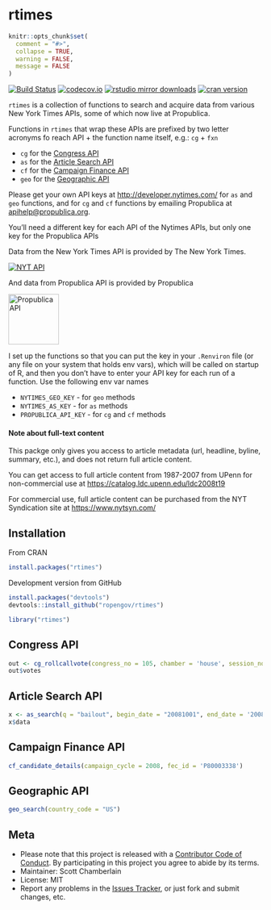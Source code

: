 rtimes
======

```r
knitr::opts_chunk$set(
  comment = "#>",
  collapse = TRUE,
  warning = FALSE,
  message = FALSE
)
```

[![Build Status](https://api.travis-ci.org/rOpenGov/rtimes.png)](https://travis-ci.org/rOpenGov/rtimes)
[![codecov.io](https://codecov.io/github/rOpenGov/rtimes/coverage.svg?branch=master)](https://codecov.io/github/rOpenGov/rtimes?branch=master)
[![rstudio mirror downloads](http://cranlogs.r-pkg.org/badges/rtimes?color=2ED968)](https://github.com/metacran/cranlogs.app)
[![cran version](http://www.r-pkg.org/badges/version/rtimes)](https://cran.r-project.org/package=rtimes)

`rtimes` is a collection of functions to search and acquire data from various New York Times APIs,
some of which now live at Propublica.

Functions in `rtimes` that wrap these APIs are prefixed by two letter acronyms fo reach API + the function name itself, e.g.: `cg` + `fxn`

* `cg` for the [Congress API](https://propublica.github.io/congress-api-docs)
* `as` for the [Article Search API](http://developer.nytimes.com/article_search_v2.json)
* `cf` for the [Campaign Finance API](https://propublica.github.io/campaign-finance-api-docs)
* `geo` for the [Geographic API](http://developer.nytimes.com/geo_api_v2.json)

Please get your own API keys at <http://developer.nytimes.com/> for `as` and `geo`
functions, and for `cg` and `cf` functions by emailing Propublica at [apihelp@propublica.org](mailto:apihelp@propublica.org).

You'll need a different key for each API of the Nytimes APIs, but only one key for the Propublica
APIs

Data from the New York Times API is provided by The New York Times.

<a border="0" href="http://developer.nytimes.com" ><img src="http://graphics8.nytimes.com/packages/images/developer/logos/poweredby_nytimes_200b.png" alt="NYT API" /></a>

And data from Propublica API is provided by Propublica

<a border="0" href="https://www.propublica.org/datastore/apis" ><img src="tools/propublica.jpg" alt="Propublica API" width="100" /></a>

I set up the functions so that you can put the key in your `.Renviron` file (or any
file on your system that holds env vars), which will be called on startup of R, and then you
don't have to enter your API key for each run of a function. Use the following env var names

* `NYTIMES_GEO_KEY` - for `geo` methods
* `NYTIMES_AS_KEY` - for `as` methods
* `PROPUBLICA_API_KEY` - for `cg` and `cf` methods


#### Note about full-text content

This packge only gives you access to article metadata (url, headline, byline, summary, etc.), and does not return full article content.

You can get access to full article content from 1987-2007 from UPenn for non-commercial use at <https://catalog.ldc.upenn.edu/ldc2008t19>

For commercial use, full article content can be purchased from the NYT Syndication site at <https://www.nytsyn.com/>

## Installation

From CRAN

```r
install.packages("rtimes")
```

Development version from GitHub

```r
install.packages("devtools")
devtools::install_github("ropengov/rtimes")
```

```r
library("rtimes")
```

## Congress API

```r
out <- cg_rollcallvote(congress_no = 105, chamber = 'house', session_no = 2, rollcall_no = 38)
out$votes
```

## Article Search API

```r
x <- as_search(q = "bailout", begin_date = "20081001", end_date = '20081201')
x$data
```

## Campaign Finance API

```r
cf_candidate_details(campaign_cycle = 2008, fec_id = 'P80003338')
```

## Geographic API

```r
geo_search(country_code = "US")
```

## Meta

* Please note that this project is released with a [Contributor Code of Conduct](CONDUCT.md). By participating in this project you agree to abide by its terms.
* Maintainer: Scott Chamberlain
* License: MIT
* Report any problems in the [Issues Tracker](https://github.com/ropengov/rtimes/issues), or just fork and submit changes, etc.

